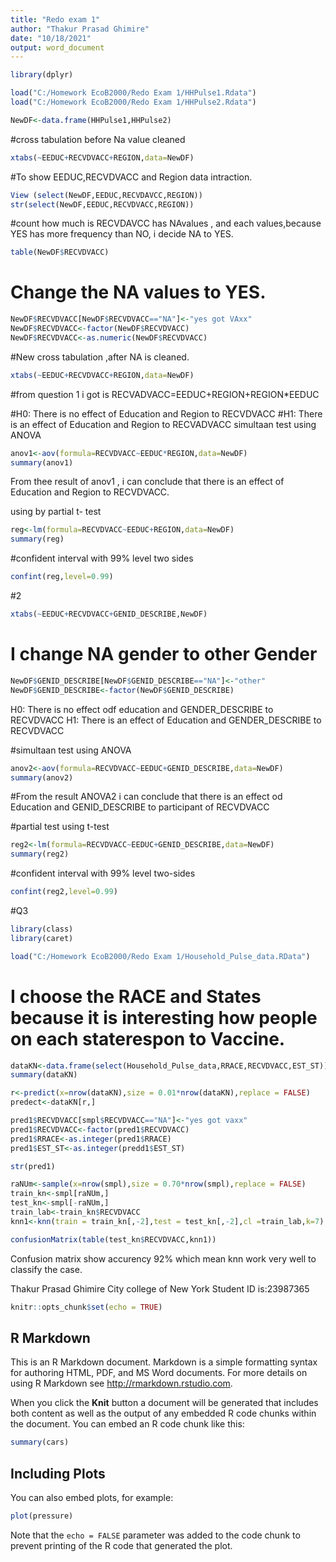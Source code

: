 ---
title: "Redo exam 1"
author: "Thakur Prasad Ghimire"
date: "10/18/2021"
output: word_document
---


```{r}
library(dplyr)

```

```{r}
load("C:/Homework EcoB2000/Redo Exam 1/HHPulse1.Rdata")
load("C:/Homework EcoB2000/Redo Exam 1/HHPulse2.Rdata")

```


```{r}
NewDF<-data.frame(HHPulse1,HHPulse2)
```

#cross tabulation before Na value cleaned


```{r}
xtabs(~EEDUC+RECVDVACC+REGION,data=NewDF)

```

#To show EEDUC,RECVDVACC and Region data intraction.


```{r}
View (select(NewDF,EEDUC,RECVDAVCC,REGION))
str(select(NewDF,EEDUC,RECVDVACC,REGION))
```
#count how much is RECVDAVCC has NAvalues , and  each values,because YES has more frequency  than NO, i decide NA to YES.

```{r}
table(NewDF$RECVDVACC)
```

# Change the NA values to YES.


```{r}
NewDF$RECVDVACC[NewDF$RECVDVACC=="NA"]<-"yes got VAxx"
NewDF$RECVDVACC<-factor(NewDF$RECVDVACC)
NewDF$RECVDVACC<-as.numeric(NewDF$RECVDVACC)

```

#New cross tabulation ,after NA is cleaned.


```{r}
xtabs(~EEDUC+RECVDVACC+REGION,data=NewDF)

```

#from question 1 i got is RECVADVACC=EEDUC+REGION+REGION*EEDUC

#H0: There is no effect of Education and Region to RECVDVACC
#H1: There is an effect of Education and Region to RECVADVACC
simultaan test using ANOVA


```{r}
anov1<-aov(formula=RECVDVACC~EEDUC*REGION,data=NewDF)
summary(anov1) 

```




From thee result of anov1 , i can conclude that there is an effect of Education and Region to RECVDVACC.

using by partial t- test 

```{r}
reg<-lm(formula=RECVDVACC~EEDUC+REGION,data=NewDF)
summary(reg)
```
#confident interval with 99% level two sides

```{r}

confint(reg,level=0.99)
```

#2

```{r}
xtabs(~EEDUC+RECVDVACC+GENID_DESCRIBE,NewDF)
```
# I change NA gender to other Gender

```{r}
NewDF$GENID_DESCRIBE[NewDF$GENID_DESCRIBE=="NA"]<-"other"
NewDF$GENID_DESCRIBE<-factor(NewDF$GENID_DESCRIBE)

```

H0: There is no effect odf education and GENDER_DESCRIBE to RECVDVACC
H1: There is an effect of Education and GENDER_DESCRIBE to RECVDVACC

#simultaan test using ANOVA

```{r}
anov2<-aov(formula=RECVDVACC~EEDUC+GENID_DESCRIBE,data=NewDF)
summary(anov2)
```

#From the result ANOVA2 i can conclude that there is an effect od Education and GENID_DESCRIBE to participant of RECVDVACC

#partial test using t-test

```{r}
reg2<-lm(formula=RECVDVACC~EEDUC+GENID_DESCRIBE,data=NewDF)
summary(reg2)
```

#confident interval with 99% level two-sides

```{r}
confint(reg2,level=0.99)

```




#Q3

```{r}
library(class)
library(caret)
```

```{r}
load("C:/Homework EcoB2000/Redo Exam 1/Household_Pulse_data.RData")
```


# I choose the RACE and States because it is interesting how people on each staterespon to Vaccine.


```{r}
dataKN<-data.frame(select(Household_Pulse_data,RRACE,RECVDVACC,EST_ST))
summary(dataKN)

```

```{r}
r<-predict(x=nrow(dataKN),size = 0.01*nrow(dataKN),replace = FALSE)
predect<-dataKN[r,]

pred1$RECVDVACC[smpl$RECVDVACC=="NA"]<-"yes got vaxx"
pred1$RECVDVACC<-factor(pred1$RECVDVACC)
pred1$RRACE<-as.integer(pred1$RRACE)
pred1$EST_ST<-as.integer(predd1$EST_ST)

str(pred1)

```








```{r}
raNUm<-sample(x=nrow(smpl),size = 0.70*nrow(smpl),replace = FALSE)
train_kn<-smpl[raNUm,]
test_kn<-smpl[-raNUm,]
train_lab<-train_kn$RECVDVACC
knn1<-knn(train = train_kn[,-2],test = test_kn[,-2],cl =train_lab,k=7)

confusionMatrix(table(test_kn$RECVDVACC,knn1))

```
 Confusion matrix show accurency 92% which mean knn work very well to classify the case.
 
 Thakur Prasad Ghimire 
 City college of New York
 Student ID is:23987365
 

```{r setup, include=FALSE}
knitr::opts_chunk$set(echo = TRUE)
```

## R Markdown

This is an R Markdown document. Markdown is a simple formatting syntax for authoring HTML, PDF, and MS Word documents. For more details on using R Markdown see <http://rmarkdown.rstudio.com>.

When you click the **Knit** button a document will be generated that includes both content as well as the output of any embedded R code chunks within the document. You can embed an R code chunk like this:

```{r cars}
summary(cars)
```

## Including Plots

You can also embed plots, for example:

```{r pressure, echo=FALSE}
plot(pressure)
```

Note that the `echo = FALSE` parameter was added to the code chunk to prevent printing of the R code that generated the plot.
